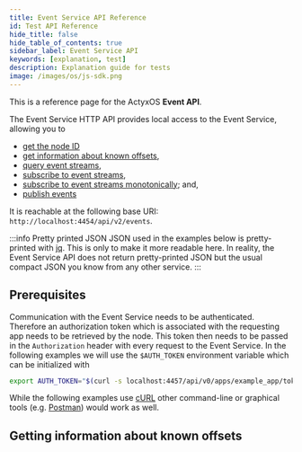 ```yaml
---
title: Event Service API Reference
id: Test API Reference
hide_title: false
hide_table_of_contents: true
sidebar_label: Event Service API
keywords: [explanation, test]
description: Explanation guide for tests
image: /images/os/js-sdk.png
---
```



This is a reference page for the ActyxOS **Event API**.

The Event Service HTTP API provides local access to the Event Service, allowing you to

- [get the node ID](#get-node-id)
- [get information about known offsets](#get-information-about-known-offsets),
- [query event streams](#query-event-streams),
- [subscribe to event streams](#subscribe-to-event-streams),
- [subscribe to event streams monotonically](#subscribe-to-event-streams-monotonically); and,
- [publish events](#publish-events)

It is reachable at the following base URI: `http://localhost:4454/api/v2/events`.

:::info Pretty printed JSON
JSON used in the examples below is pretty-printed with [jq](https://stedolan.github.io/jq/). This is only to make it more readable here. In reality, the Event Service API does not return pretty-printed JSON but the usual compact JSON you know from any other service.
:::

## Prerequisites

Communication with the Event Service needs to be authenticated. Therefore an authorization token which is associated with the requesting app needs to be retrieved by the node. This token then needs to be passed in the `Authorization` header with every request to the Event Service. In the following examples we will use the `$AUTH_TOKEN` environment variable which can be initialized with

```bash
export AUTH_TOKEN="$(curl -s localhost:4457/api/v0/apps/example_app/token | jq -r '.Ok')"
```

While the following examples use [cURL](https://curl.se/) other command-line or graphical tools (e.g. [Postman](https://www.postman.com/product/api-client/)) would work as well.

## Getting information about known offsets

<APIReference code={mdContent}></APIReference>
